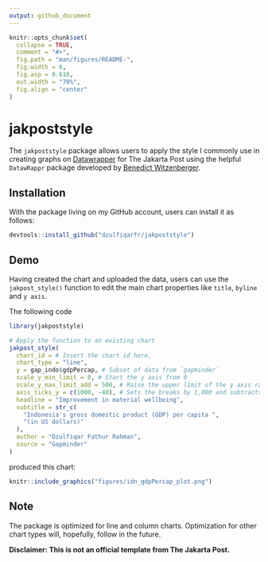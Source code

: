 ```yaml
---
output: github_document
---
```


<!-- README.md is generated from README.Rmd. Please edit that file -->

```r
knitr::opts_chunk$set(
  collapse = TRUE,
  comment = "#>",
  fig.path = "man/figures/README-",
  fig.width = 6, 
  fig.asp = 0.618, 
  out.width = "70%",
  fig.align = "center"
)
```

# jakpoststyle

<!-- badges: start -->
<!-- badges: end -->

The `jakpoststyle` package allows users to apply the style I commonly use in creating graphs on [Datawrapper](https://www.datawrapper.de/) for The Jakarta Post using the helpful `DatawRappr` package developed by [Benedict Witzenberger](https://github.com/munichrocker).

## Installation

With the package living on my GitHub account, users can install it as follows:

``` r
devtools::install_github("dzulfiqarfr/jakpoststyle")
```

## Demo

Having created the chart and uploaded the data, users can use the `jakpost_style()` function to edit the main chart properties like `title`, `byline` and `y axis`.

The following code

```r
library(jakpoststyle)

# Apply the function to an existing chart
jakpost_style(
  chart_id = # Insert the chart id here,
  chart_type = "line",
  y = gap_indo$gdpPercap, # Subset of data from `gapminder`
  scale_y_min_limit = 0, # Start the y axis from 0
  scale_y_max_limit_add = 500, # Raise the upper limit of the y axis range by 500
  axis_ticks_y = c(1000, -40), # Sets the breaks by 1,000 and subtracts the maximum value by 40
  headline = "Improvement in material wellbeing",
  subtitle = str_c(
    "Indonesia's gross domestic product (GDP) per capita ",
    "(in US dollars)"
  ),
  author = "Dzulfiqar Fathur Rahman",
  source = "Gapminder"
)
```

produced this chart:
<p align="center">
```r
knitr::include_graphics("figures/idn_gdpPercap_plot.png")
```
</p>

## Note

The package is optimized for line and column charts. Optimization for other chart types will, hopefully, follow in the future.

__Disclaimer: This is not an official template from The Jakarta Post.__
